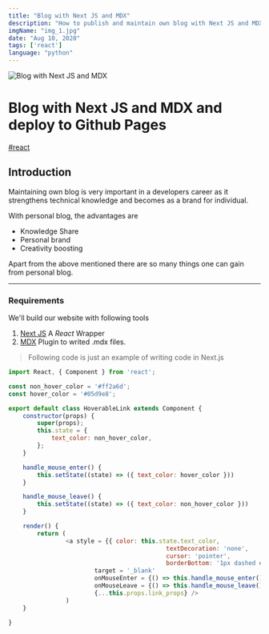 ```yaml
---
title: "Blog with Next JS and MDX"
description: "How to publish and maintain own blog with Next JS and MDX"
imgName: "img_1.jpg"
date: "Aug 10, 2020"
tags: ['react']
language: "python"
---
```


![Blog with Next JS and MDX](img_1.jpg)

# Blog with Next JS and MDX and deploy to Github Pages
[#react](/tags/react)

## Introduction

Maintaining own blog is very important in a developers career as it strengthens technical knowledge and becomes as a brand for individual.

With personal blog, the advantages are 

- Knowledge Share
- Personal brand
- Creativity boosting

Apart from the above mentioned there are so many things one can gain from personal blog.

---

### Requirements

We'll build our website with following tools

1. [Next JS](https://nextjs.org/) A _React_ Wrapper
2. [MDX](https://mdxjs.com/) Plugin to writed .mdx files.

> Following code is just an example of writing code in Next.js

```jsx:components/HoverableLink.js
import React, { Component } from 'react';

const non_hover_color = '#ff2a6d';
const hover_color = '#05d9e8';

export default class HoverableLink extends Component {
	constructor(props) {
		super(props);
		this.state = { 
			text_color: non_hover_color,
		};
	}

	handle_mouse_enter() {
		this.setState((state) => ({ text_color: hover_color }))
	}

	handle_mouse_leave() {
		this.setState((state) => ({ text_color: non_hover_color }))
	}

	render() {
		return (
				<a style = {{ color: this.state.text_color,
											textDecoration: 'none',
											cursor: 'pointer',
											borderBottom: '1px dashed #05d9e8', }}
						target = '_blank' 
						onMouseEnter = {() => this.handle_mouse_enter()}
						onMouseLeave = {() => this.handle_mouse_leave()}
						{...this.props.link_props} />
				)
	}

}
```